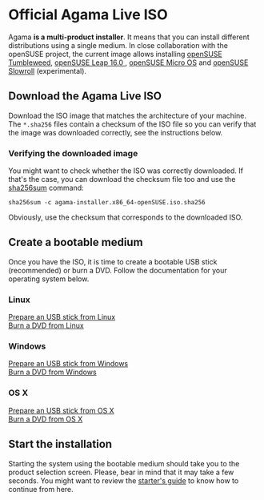 
# Official Agama Live ISO

Agama **is a multi-product installer**. It means that you can install different distributions using
a single medium. In close collaboration with the openSUSE project, the current image allows
installing [openSUSE Tumbleweed](https://www.opensuse.org/#Tumbleweed), [openSUSE Leap 16.0
](https://www.opensuse.org/#Leap), [openSUSE Micro OS](https://get.opensuse.org/microos/) and
[openSUSE Slowroll](https://en.opensuse.org/Portal:Slowroll) (experimental).

## Download the Agama Live ISO

Download the ISO image that matches the architecture of your machine. The `*.sha256` files contain a
checksum of the ISO file so you can verify that the image was downloaded correctly, see the
instructions below.

<DownloadLinks />

### Verifying the downloaded image

You might want to check whether the ISO was correctly downloaded. If that's the case, you can
download the checksum file too and use the
[sha256sum](https://manpages.opensuse.org/Tumbleweed/coreutils-doc/sha256sum.1.en.html) command:

```shell
sha256sum -c agama-installer.x86_64-openSUSE.iso.sha256
```

Obviously, use the checksum that corresponds to the downloaded ISO.

## Create a bootable medium

Once you have the ISO, it is time to create a bootable USB stick (recommended) or burn a DVD. Follow
the documentation for your operating system below.

### Linux

[Prepare an USB stick from Linux](https://en.opensuse.org/SDB:Live_USB_stick)<br/>
[Burn a DVD from Linux](https://en.opensuse.org/SDB:Download_help#Using_Linux)

### Windows

[Prepare an USB stick from Windows](https://en.opensuse.org/SDB:Create_a_Live_USB_stick_using_Windows)<br/>
[Burn a DVD from Windows](https://en.opensuse.org/SDB:Download_help#Using_Microsoft_Windows)

### OS X

[Prepare an USB stick from OS X](https://en.opensuse.org/SDB:Create_a_Live_USB_stick_using_Mac_OS_x)<br/>
[Burn a DVD from OS X](https://en.opensuse.org/SDB:Download_help#Using_MacOS_X_.2810.3_and_above.29)

## Start the installation

Starting the system using the bootable medium should take you to the product selection screen.
Please, bear in mind that it may take a few seconds. You might want to review the [starter's
guide](docs/overview) to know how to continue from here.
